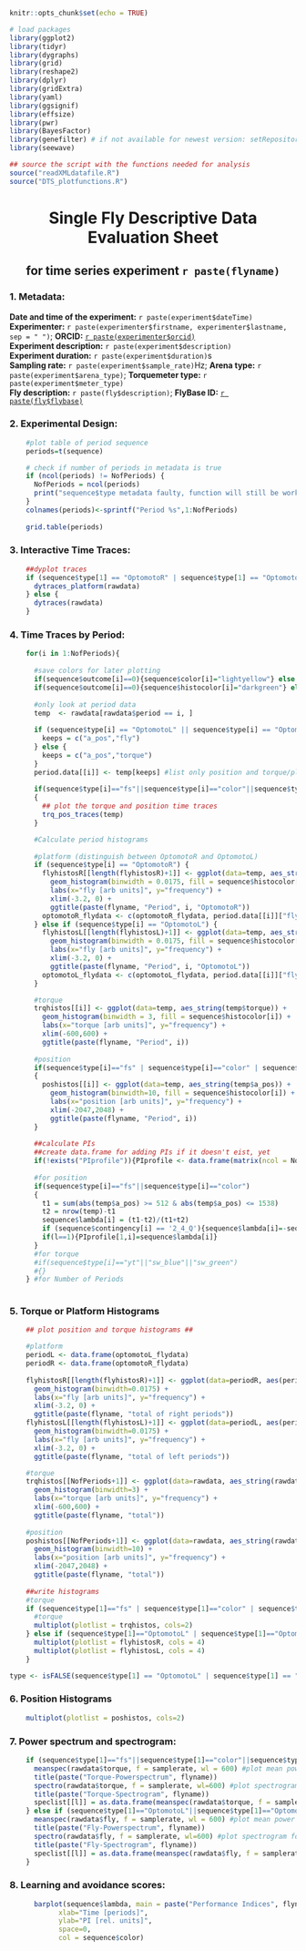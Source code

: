 <style type="text/css">
  body .main-container {
    max-width: 1800px !important;
  }
</style>

```{r setup, include=FALSE}
knitr::opts_chunk$set(echo = TRUE)
```
```{r, packages, eval=FALSE, echo=FALSE}
# load packages 
library(ggplot2)
library(tidyr)
library(dygraphs)
library(grid)
library(reshape2)
library(dplyr)
library(gridExtra)
library(yaml)
library(ggsignif)
library(effsize)
library(pwr)
library(BayesFactor)
library(genefilter) # if not available for newest version: setRepositories(addURLs = c(CRANxtras = "http://www.stats.ox.ac.uk/pub/RWin"))
library(seewave)

## source the script with the functions needed for analysis
source("readXMLdatafile.R")
source("DTS_plotfunctions.R")
```

<center><h1>Single Fly Descriptive Data Evaluation Sheet</h1></center>
<center><h2>for time series experiment `r paste(flyname)`</h2></center>

### 1. Metadata:

**Date and time of the experiment:** `r paste(experiment$dateTime)`  
**Experimenter:** `r paste(experimenter$firstname, experimenter$lastname, sep = " ")`; **ORCID:** [`r paste(experimenter$orcid)`](http://orcid.org/`r paste(experimenter$orcid)`)  
**Experiment description:** `r paste(experiment$description)`  
**Experiment duration:** `r paste(experiment$duration)`s  
**Sampling rate:** `r paste(experiment$sample_rate)`Hz; **Arena type:** `r paste(experiment$arena_type)`; **Torquemeter type:** `r paste(experiment$meter_type)`  
**Fly description:** `r paste(fly$description)`; **FlyBase ID:** [`r paste(fly$flybase)`](http://flybase.org/reports/`r paste(fly$flybase)`)

### 2. Experimental Design:
```{r expdesign, eval=TRUE, echo=FALSE, warning=FALSE, message=FALSE, error=FALSE, fig.align = "center", fig.height = 3, fig.width = 9}
    #plot table of period sequence
    periods=t(sequence)

    # check if number of periods in metadata is true
    if (ncol(periods) != NofPeriods) {
      NofPeriods = ncol(periods)
      print("sequence$type metadata faulty, function will still be working correctly")
    }
    colnames(periods)<-sprintf("Period %s",1:NofPeriods)
    
    grid.table(periods)
```

### 3. Interactive Time Traces:

```{r dytraces, eval=TRUE, echo=FALSE, warning=FALSE, message=FALSE, error=FALSE, fig.align = "center", fig.height = 4, fig.width = 12}    
    
    ##dyplot traces
    if (sequence$type[1] == "OptomotoR" | sequence$type[1] == "OptomotoL") {
      dytraces_platform(rawdata)
    } else {
      dytraces(rawdata)
    }
```

### 4. Time Traces by Period:

```{r PeriodTraces, eval=TRUE, echo=FALSE, warning=FALSE, message=FALSE, error=FALSE, fig.align = "center", fig.height = 6, fig.width = 10}

    for(i in 1:NofPeriods){
      
      #save colors for later plotting
      if(sequence$outcome[i]==0){sequence$color[i]="lightyellow"} else {sequence$color[i]="orange"}
      if(sequence$outcome[i]==0){sequence$histocolor[i]="darkgreen"} else {sequence$histocolor[i]="orange"}
      
      #only look at period data
      temp  <- rawdata[rawdata$period == i, ]
      
      if (sequence$type[i] == "OptomotoL" || sequence$type[i] == "OptomotoR") {
        keeps = c("a_pos","fly")
      } else {
        keeps = c("a_pos","torque")
      }      
      period.data[[i]] <- temp[keeps] #list only position and torque/platform data by period
      
      if(sequence$type[i]=="fs"||sequence$type[i]=="color"||sequence$type[i]=="optomotor")
      {
        ## plot the torque and position time traces
        trq_pos_traces(temp)
      }

      #Calculate period histograms
      
      #platform (distinguish between OptomotoR and OptomotoL)
      if (sequence$type[i] == "OptomotoR") {
        flyhistosR[[length(flyhistosR)+1]] <- ggplot(data=temp, aes_string(temp$fly)) +
          geom_histogram(binwidth = 0.0175, fill = sequence$histocolor[i]) +
          labs(x="fly [arb units]", y="frequency") +
          xlim(-3.2, 0) +
          ggtitle(paste(flyname, "Period", i, "OptomotoR"))
        optomotoR_flydata <- c(optomotoR_flydata, period.data[[i]]["fly"], recursive = TRUE, use.names = FALSE)
      } else if (sequence$type[i] == "OptomotoL") {
        flyhistosL[[length(flyhistosL)+1]] <- ggplot(data=temp, aes_string(temp$fly)) +
          geom_histogram(binwidth = 0.0175, fill = sequence$histocolor[i]) +
          labs(x="fly [arb units]", y="frequency") +
          xlim(-3.2, 0) +
          ggtitle(paste(flyname, "Period", i, "OptomotoL"))
        optomotoL_flydata <- c(optomotoL_flydata, period.data[[i]]["fly"], recursive = TRUE, use.names = FALSE)
      }

      #torque
      trqhistos[[i]] <- ggplot(data=temp, aes_string(temp$torque)) +
        geom_histogram(binwidth = 3, fill = sequence$histocolor[i]) +
        labs(x="torque [arb units]", y="frequency") +
        xlim(-600,600) +
        ggtitle(paste(flyname, "Period", i))
      
      #position
      if(sequence$type[i]=="fs" | sequence$type[i]=="color" | sequence$type[i]=="optomotor")
      {
        poshistos[[i]] <- ggplot(data=temp, aes_string(temp$a_pos)) +
          geom_histogram(binwidth=10, fill = sequence$histocolor[i]) +
          labs(x="position [arb units]", y="frequency") +
          xlim(-2047,2048) +
          ggtitle(paste(flyname, "Period", i))
      }
      
      ##calculate PIs
      ##create data.frame for adding PIs if it doesn't eist, yet
      if(!exists("PIprofile")){PIprofile <- data.frame(matrix(ncol = NofPeriods))}
      
      #for position
      if(sequence$type[i]=="fs"||sequence$type[i]=="color")
      {
        t1 = sum(abs(temp$a_pos) >= 512 & abs(temp$a_pos) <= 1538)
        t2 = nrow(temp)-t1
        sequence$lambda[i] = (t1-t2)/(t1+t2)
        if (sequence$contingency[i] == '2_4_Q'){sequence$lambda[i]=-sequence$lambda[i]}
        if(l==1){PIprofile[1,i]=sequence$lambda[i]}
      }
      #for torque
      #if(sequence$type[i]=="yt"||"sw_blue"||"sw_green")
      #{}
    } #for Number of Periods
    
```

### 5. Torque or Platform Histograms

```{r Torque/PlatformHistogram, eval=TRUE, echo=FALSE, warning=FALSE, message=FALSE, error=FALSE, fig.align = "center", fig.height = 12, fig.width = 16}    
    
    ## plot position and torque histograms ##

    #platform
    periodL <- data.frame(optomotoL_flydata)
    periodR <- data.frame(optomotoR_flydata)
    
    flyhistosR[[length(flyhistosR)+1]] <- ggplot(data=periodR, aes(periodR$optomotoR_flydata)) +
      geom_histogram(binwidth=0.0175) + 
      labs(x="fly [arb units]", y="frequency") + 
      xlim(-3.2, 0) +
      ggtitle(paste(flyname, "total of right periods"))
    flyhistosL[[length(flyhistosL)+1]] <- ggplot(data=periodL, aes(periodL$optomotoL_flydata)) +
      geom_histogram(binwidth=0.0175) + 
      labs(x="fly [arb units]", y="frequency") + 
      xlim(-3.2, 0) +
      ggtitle(paste(flyname, "total of left periods"))

    #torque
    trqhistos[[NofPeriods+1]] <- ggplot(data=rawdata, aes_string(rawdata$torque)) + 
      geom_histogram(binwidth=3) + 
      labs(x="torque [arb units]", y="frequency") + 
      xlim(-600,600) +
      ggtitle(paste(flyname, "total"))
    
    #position 
    poshistos[[NofPeriods+1]] <- ggplot(data=rawdata, aes_string(rawdata$a_pos)) + 
      geom_histogram(binwidth=10) +
      labs(x="position [arb units]", y="frequency") + 
      xlim(-2047,2048) +
      ggtitle(paste(flyname, "total"))
    
    ##write histograms
    #torque
    if (sequence$type[1]=="fs" | sequence$type[1]=="color" | sequence$type[1]=="optomotor") {
      #torque
      multiplot(plotlist = trqhistos, cols=2)
    } else if (sequence$type[1]=="OptomotoL" | sequence$type[1]=="OptomotoR") {
      multiplot(plotlist = flyhistosR, cols = 4)
      multiplot(plotlist = flyhistosL, cols = 4)
    }
```

```{r typePrep, echo=FALSE}
type <- isFALSE(sequence$type[1] == "OptomotoL" | sequence$type[1] == "OptomotoR") ###determine if platform or torque data
```

### 6. Position Histograms
    
```{r PositionHistogram, eval=type, echo=FALSE, warning=FALSE, message=FALSE, error=FALSE, fig.align = "center", fig.height = 12, fig.width = 8}
    multiplot(plotlist = poshistos, cols=2)
```

### 7. Power spectrum and spectrogram:

```{r spectra, eval=TRUE, echo=FALSE, warning=FALSE, message=FALSE, error=FALSE, fig.align = "center", fig.height = 6, fig.width = 8}
    if (sequence$type[1]=="fs"||sequence$type[1]=="color"||sequence$type[1]=="optomotor") {
      meanspec(rawdata$torque, f = samplerate, wl = 600) #plot mean power spectrum for each fly
      title(paste("Torque-Powerspectrum", flyname))
      spectro(rawdata$torque, f = samplerate, wl=600) #plot spectrogram for each fly
      title(paste("Torque-Spectrogram", flyname))
      speclist[[l]] = as.data.frame(meanspec(rawdata$torque, f = samplerate, wl = 600, plot = FALSE)) #collect each spectrum for later averaging
    } else if (sequence$type[1]=="OptomotoL"||sequence$type[1]=="OptomotoR") {
      meanspec(rawdata$fly, f = samplerate, wl = 600) #plot mean power spectrum for each fly
      title(paste("Fly-Powerspectrum", flyname))
      spectro(rawdata$fly, f = samplerate, wl=600) #plot spectrogram for each fly
      title(paste("Fly-Spectrogram", flyname))
      speclist[[l]] = as.data.frame(meanspec(rawdata$fly, f = samplerate, wl = 600, plot = FALSE)) #collect each spectrum for later averaging
    }
```

### 8. Learning and avoidance scores:

```{r PIs, eval=type, echo=FALSE, warning=FALSE, message=FALSE, error=FALSE, fig.align = "center", fig.height = 6, fig.width = 8}
      barplot(sequence$lambda, main = paste("Performance Indices", flyname),
            xlab="Time [periods]",
            ylab="PI [rel. units]",
            space=0,
            col = sequence$color)
```

